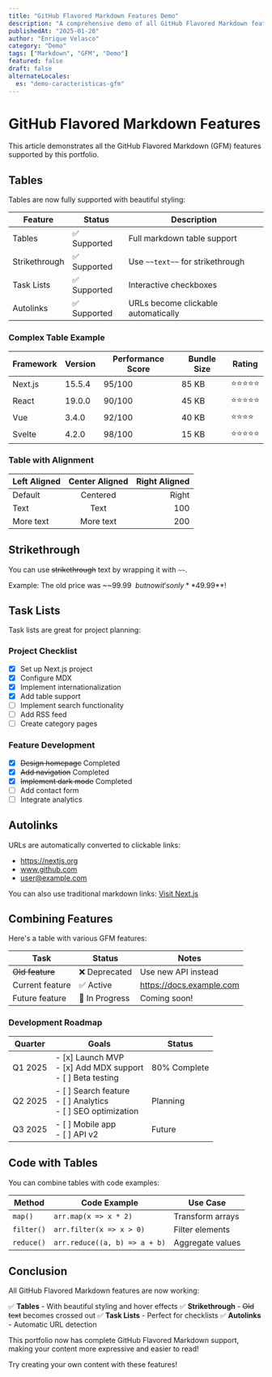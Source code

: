 ```yaml
---
title: "GitHub Flavored Markdown Features Demo"
description: "A comprehensive demo of all GitHub Flavored Markdown features supported in this portfolio including tables, task lists, and strikethrough."
publishedAt: "2025-01-20"
author: "Enrique Velasco"
category: "Demo"
tags: ["Markdown", "GFM", "Demo"]
featured: false
draft: false
alternateLocales:
  es: "demo-caracteristicas-gfm"
---
```


# GitHub Flavored Markdown Features

This article demonstrates all the GitHub Flavored Markdown (GFM) features supported by this portfolio.

## Tables

Tables are now fully supported with beautiful styling:

| Feature       | Status       | Description                         |
| ------------- | ------------ | ----------------------------------- |
| Tables        | ✅ Supported | Full markdown table support         |
| Strikethrough | ✅ Supported | Use `~~text~~` for strikethrough    |
| Task Lists    | ✅ Supported | Interactive checkboxes              |
| Autolinks     | ✅ Supported | URLs become clickable automatically |

### Complex Table Example

| Framework | Version | Performance Score | Bundle Size | Rating     |
| --------- | ------- | ----------------- | ----------- | ---------- |
| Next.js   | 15.5.4  | 95/100            | 85 KB       | ⭐⭐⭐⭐⭐ |
| React     | 19.0.0  | 90/100            | 45 KB       | ⭐⭐⭐⭐⭐ |
| Vue       | 3.4.0   | 92/100            | 40 KB       | ⭐⭐⭐⭐   |
| Svelte    | 4.2.0   | 98/100            | 15 KB       | ⭐⭐⭐⭐⭐ |

### Table with Alignment

| Left Aligned | Center Aligned | Right Aligned |
| :----------- | :------------: | ------------: |
| Default      |    Centered    |         Right |
| Text         |      Text      |           100 |
| More text    |   More text    |           200 |

## Strikethrough

You can use ~~strikethrough~~ text by wrapping it with `~~`.

Example: The old price was ~~$99.99~~ but now it's only **$49.99**!

## Task Lists

Task lists are great for project planning:

### Project Checklist

- [x] Set up Next.js project
- [x] Configure MDX
- [x] Implement internationalization
- [x] Add table support
- [ ] Implement search functionality
- [ ] Add RSS feed
- [ ] Create category pages

### Feature Development

- [x] ~~Design homepage~~ Completed
- [x] ~~Add navigation~~ Completed
- [x] ~~Implement dark mode~~ Completed
- [ ] Add contact form
- [ ] Integrate analytics

## Autolinks

URLs are automatically converted to clickable links:

- https://nextjs.org
- www.github.com
- user@example.com

You can also use traditional markdown links: [Visit Next.js](https://nextjs.org)

## Combining Features

Here's a table with various GFM features:

| Task            | Status         | Notes                    |
| --------------- | -------------- | ------------------------ |
| ~~Old feature~~ | ❌ Deprecated  | Use new API instead      |
| Current feature | ✅ Active      | https://docs.example.com |
| Future feature  | 🚧 In Progress | Coming soon!             |

### Development Roadmap

| Quarter | Goals                                                                 | Status       |
| ------- | --------------------------------------------------------------------- | ------------ |
| Q1 2025 | - [x] Launch MVP<br />- [x] Add MDX support<br />- [ ] Beta testing   | 80% Complete |
| Q2 2025 | - [ ] Search feature<br />- [ ] Analytics<br />- [ ] SEO optimization | Planning     |
| Q3 2025 | - [ ] Mobile app<br />- [ ] API v2                                    | Future       |

## Code with Tables

You can combine tables with code examples:

| Method     | Code Example                  | Use Case         |
| ---------- | ----------------------------- | ---------------- |
| `map()`    | `arr.map(x => x * 2)`         | Transform arrays |
| `filter()` | `arr.filter(x => x > 0)`      | Filter elements  |
| `reduce()` | `arr.reduce((a, b) => a + b)` | Aggregate values |

## Conclusion

All GitHub Flavored Markdown features are now working:

✅ **Tables** - With beautiful styling and hover effects
✅ **Strikethrough** - ~~Old text~~ becomes crossed out
✅ **Task Lists** - Perfect for checklists
✅ **Autolinks** - Automatic URL detection

<Callout type="success" title="Full GFM Support">
  This portfolio now has complete GitHub Flavored Markdown support, making your
  content more expressive and easier to read!
</Callout>

Try creating your own content with these features!

